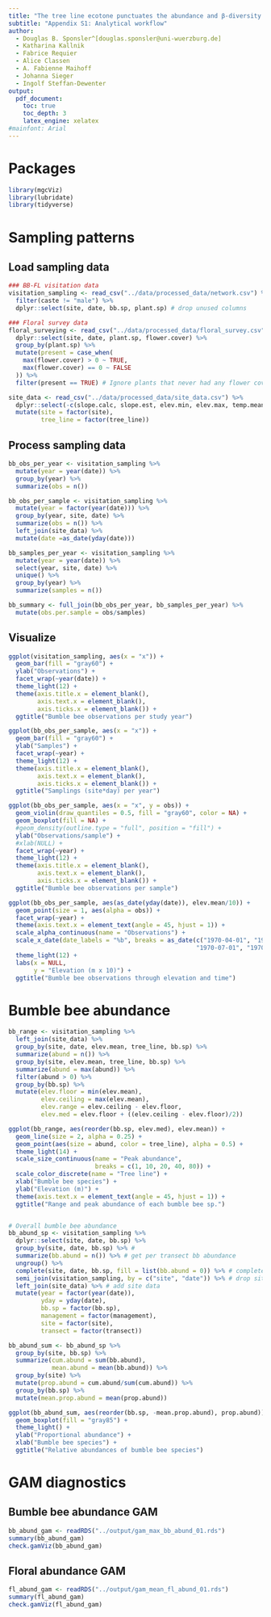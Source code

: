 ```yaml
---
title: "The tree line ecotone punctuates the abundance and β-diversity of plants, pollinators, and their interactions"
subtitle: "Appendix S1: Analytical workflow"
author: 
  - Douglas B. Sponsler^[douglas.sponsler@uni-wuerzburg.de]
  - Katharina Kallnik 
  - Fabrice Requier 
  - Alice Classen 
  - A. Fabienne Maihoff
  - Johanna Sieger
  - Ingolf Steffan-Dewenter
output: 
  pdf_document:
    toc: true
    toc_depth: 3
    latex_engine: xelatex
#mainfont: Arial
---
```


# Packages
```r
library(mgcViz)
library(lubridate)
library(tidyverse)
```

# Sampling patterns
## Load sampling data
```r
### BB-FL visitation data
visitation_sampling <- read_csv("../data/processed_data/network.csv") %>%
  filter(caste != "male") %>%
  dplyr::select(site, date, bb.sp, plant.sp) # drop unused columns

### Floral survey data
floral_surveying <- read_csv("../data/processed_data/floral_survey.csv") %>%
  dplyr::select(site, date, plant.sp, flower.cover) %>%
  group_by(plant.sp) %>%
  mutate(present = case_when(
    max(flower.cover) > 0 ~ TRUE,
    max(flower.cover) == 0 ~ FALSE
  )) %>%
  filter(present == TRUE) # Ignore plants that never had any flower cover

site_data <- read_csv("../data/processed_data/site_data.csv") %>%
  dplyr::select(-c(slope.calc, slope.est, elev.min, elev.max, temp.mean, elev.class, elev.class2)) %>% 
  mutate(site = factor(site),
         tree_line = factor(tree_line))
```

## Process sampling data
```r
bb_obs_per_year <- visitation_sampling %>%
  mutate(year = year(date)) %>%
  group_by(year) %>%
  summarize(obs = n())

bb_obs_per_sample <- visitation_sampling %>%
  mutate(year = factor(year(date))) %>%
  group_by(year, site, date) %>%
  summarize(obs = n()) %>%
  left_join(site_data) %>%
  mutate(date =as_date(yday(date)))

bb_samples_per_year <- visitation_sampling %>%
  mutate(year = year(date)) %>%
  select(year, site, date) %>%
  unique() %>%
  group_by(year) %>%
  summarize(samples = n())

bb_summary <- full_join(bb_obs_per_year, bb_samples_per_year) %>%
  mutate(obs.per.sample = obs/samples)
```

## Visualize
```r
ggplot(visitation_sampling, aes(x = "x")) +
  geom_bar(fill = "gray60") +
  ylab("Observations") +
  facet_wrap(~year(date)) +
  theme_light(12) +
  theme(axis.title.x = element_blank(),
        axis.text.x = element_blank(),
        axis.ticks.x = element_blank()) +
  ggtitle("Bumble bee observations per study year")

ggplot(bb_obs_per_sample, aes(x = "x")) +
  geom_bar(fill = "gray60") +
  ylab("Samples") +
  facet_wrap(~year) +
  theme_light(12) +
  theme(axis.title.x = element_blank(),
        axis.text.x = element_blank(),
        axis.ticks.x = element_blank()) +
  ggtitle("Samplings (site*day) per year")

ggplot(bb_obs_per_sample, aes(x = "x", y = obs)) +
  geom_violin(draw_quantiles = 0.5, fill = "gray60", color = NA) +
  geom_boxplot(fill = NA) +
  #geom_density(outline.type = "full", position = "fill") +
  ylab("Observations/sample") +
  #xlab(NULL) +
  facet_wrap(~year) +
  theme_light(12) +
  theme(axis.title.x = element_blank(),
        axis.text.x = element_blank(),
        axis.ticks.x = element_blank()) +
  ggtitle("Bumble bee observations per sample")

ggplot(bb_obs_per_sample, aes(as_date(yday(date)), elev.mean/10)) +
  geom_point(size = 1, aes(alpha = obs)) +
  facet_wrap(~year) +
  theme(axis.text.x = element_text(angle = 45, hjust = 1)) +
  scale_alpha_continuous(name = "Observations") +
  scale_x_date(date_labels = "%b", breaks = as_date(c("1970-04-01", "1970-05-01", "1970-06-01",
                                                    "1970-07-01", "1970-08-01", "1970-09-01"))) +
  theme_light(12) +
  labs(x = NULL,
       y = "Elevation (m x 10)") +
  ggtitle("Bumble bee observations through elevation and time")
```

# Bumble bee abundance
```r
bb_range <- visitation_sampling %>%
  left_join(site_data) %>%
  group_by(site, date, elev.mean, tree_line, bb.sp) %>%
  summarize(abund = n()) %>%
  group_by(site, elev.mean, tree_line, bb.sp) %>%
  summarize(abund = max(abund)) %>%
  filter(abund > 0) %>%
  group_by(bb.sp) %>%
  mutate(elev.floor = min(elev.mean),
         elev.ceiling = max(elev.mean),
         elev.range = elev.ceiling - elev.floor,
         elev.med = elev.floor + ((elev.ceiling - elev.floor)/2))

ggplot(bb_range, aes(reorder(bb.sp, elev.med), elev.mean)) +
  geom_line(size = 2, alpha = 0.25) +
  geom_point(aes(size = abund, color = tree_line), alpha = 0.5) +
  theme_light(14) +
  scale_size_continuous(name = "Peak abundance",
                        breaks = c(1, 10, 20, 40, 80)) +
  scale_color_discrete(name = "Tree line") +
  xlab("Bumble bee species") +
  ylab("Elevation (m)") +
  theme(axis.text.x = element_text(angle = 45, hjust = 1)) +
  ggtitle("Range and peak abundance of each bumble bee sp.")


# Overall bumble bee abundance
bb_abund_sp <- visitation_sampling %>%
  dplyr::select(site, date, bb.sp) %>%
  group_by(site, date, bb.sp) %>% # 
  summarize(bb.abund = n()) %>% # get per transect bb abundance
  ungroup() %>%
  complete(site, date, bb.sp, fill = list(bb.abund = 0)) %>% # complete implicit absences
  semi_join(visitation_sampling, by = c("site", "date")) %>% # drop site-dates that did not exist in the data set
  left_join(site_data) %>% # add site data
  mutate(year = factor(year(date)),
         yday = yday(date),
         bb.sp = factor(bb.sp),
         management = factor(management),
         site = factor(site),
         transect = factor(transect)) 

bb_abund_sum <- bb_abund_sp %>%
  group_by(site, bb.sp) %>%
  summarize(cum.abund = sum(bb.abund),
            mean.abund = mean(bb.abund)) %>%
  group_by(site) %>%
  mutate(prop.abund = cum.abund/sum(cum.abund)) %>%
  group_by(bb.sp) %>%
  mutate(mean.prop.abund = mean(prop.abund))

ggplot(bb_abund_sum, aes(reorder(bb.sp, -mean.prop.abund), prop.abund)) +
  geom_boxplot(fill = "gray85") +
  theme_light() +
  ylab("Proportional abundance") +
  xlab("Bumble bee species") +
  ggtitle("Relative abundances of bumble bee species")
```

# GAM diagnostics

## Bumble bee abundance GAM
```r
bb_abund_gam <- readRDS("../output/gam_max_bb_abund_01.rds")
summary(bb_abund_gam)
check.gamViz(bb_abund_gam)
```

## Floral abundance GAM
```r
fl_abund_gam <- readRDS("../output/gam_mean_fl_abund_01.rds")
summary(fl_abund_gam)
check.gamViz(fl_abund_gam)
```

